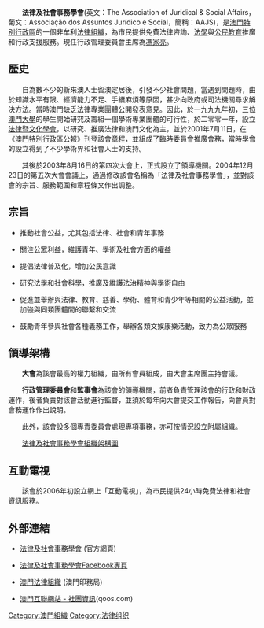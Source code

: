 {{unreferenced|time=2018-05-02T14:25:52+00:00}}
{{Infobox Organization
|name = 法律及社會事務學會|thumb
|original_name = The Association of Juridical & Social Affairs
|image = AAJS emblem.jpg |Size = 100
|formation = 2001年7月11日
|headquarters = {{MAC}}
|membership = 
|type = [[非牟利組織|非牟利組織]]
|language = 中文/葡文/英文
|chairman = [[馮家亮|馮家亮]]
|founder = 
|staff = 
|website = [http://aajs.newunion.net http://aajs.newunion.net]
}}

　　'''法律及社會事務學會'''(英文：The Association of Juridical & Social Affairs，葡文：Associação dos Assuntos Jurídico e Social，簡稱：AAJS)，是[[澳門特別行政區|澳門特別行政區]]的一個非牟利[[法律組織|法律組織]]，為市民提供免費法律咨詢、[[法學|法學]]與[[公民教育|公民教育]]推廣和行政支援服務。現任行政管理委員會主席為[[馮家亮|馮家亮]]。

==歷史==

　　自為數不少的新來澳人士留澳定居後，引發不少社會問題，當遇到問題時，由於知識水平有限、經濟能力不足、手續麻煩等原因，甚少向政府或司法機關尋求解決方法。當時澳門缺乏法律專業團體公開發表意見。因此，於一九九九年初，三位[[澳門大學|澳門大學]]的學生開始研究及籌組一個學術專業團體的可行性，於二零零一年，設立[[法律暨文化學會|法律暨文化學會]]，以研究、推廣法律和澳門文化為主，並於2001年7月11日，在《[[澳門特別行政區公報|澳門特別行政區公報]]》刊登該會章程，並組成了臨時委員會推廣會務，當時學會的設立得到了不少學術界和社會人士的支持。

　　其後於2003年8月16日的第四次大會上，正式設立了領導機關。2004年12月23日的第五次大會會議上，通過修改該會名稱為「法律及社會事務學會」，並對該會的宗旨、服務範圍和章程條文作出調整。

==宗旨==

* 推動社會公益，尤其包括法律、社會和青年事務

* 關注公眾利益，維護青年、學術及社會方面的權益

* 提倡法律普及化，增加公民意識

* 研究法學和社會科學，推廣及維護法治精神與學術自由

* 促進並舉辦與法律、教育、慈善、學術、體育和青少年等相關的公益活動，並加強與同類團體間的聯繫和交流

* 鼓勵青年參與社會各種義務工作，舉辦各類文娛康樂活動，致力為公眾服務

==領導架構==

　　'''大會'''為該會最高的權力組織，由所有會員組成，由大會主席團主持會議。

　　'''行政管理委員會'''和'''監事會'''為該會的領導機關，前者負責管理該會的行政和財政運作，後者負責對該會活動進行監督，並須於每年向大會提交工作報告，向會員對會務運作作出說明。

　　此外，該會設多個專責委員會處理專項事務，亦可按情況設立附屬組織。

　　[http://aajs.newunion.net/htm/organograma.htm 法律及社會事務學會組織架構圖] {{Wayback|url=http://aajs.newunion.net/htm/organograma.htm |date=20080214101218 }}

==互動電視==

　　該會於2006年初設立網上「互動電視」，為市民提供24小時免費法律和社會資訊服務。

==外部連結==

*[http://aajs.newunion.net 法律及社會事務學會] {{Wayback|url=http://aajs.newunion.net/ |date=20080102190630 }}(官方網頁)

*[http://www.facebook.com/aajs.mo 法律及社會事務學會Facebook專頁]

*[http://cn.io.gov.mo/Priv/categories/29.aspx 澳門法律組織] {{Wayback|url=http://cn.io.gov.mo/Priv/categories/29.aspx |date=20160808105649 }}(澳門印務局)

*[https://web.archive.org/web/20071025235629/http://www.qoos.com/moevents/group.php?g=170  澳門互聯網站 - 社團資訊](qoos.com)


[[Category:澳門組織|Category:澳門組織]]
[[Category:法律组织|Category:法律组织]]